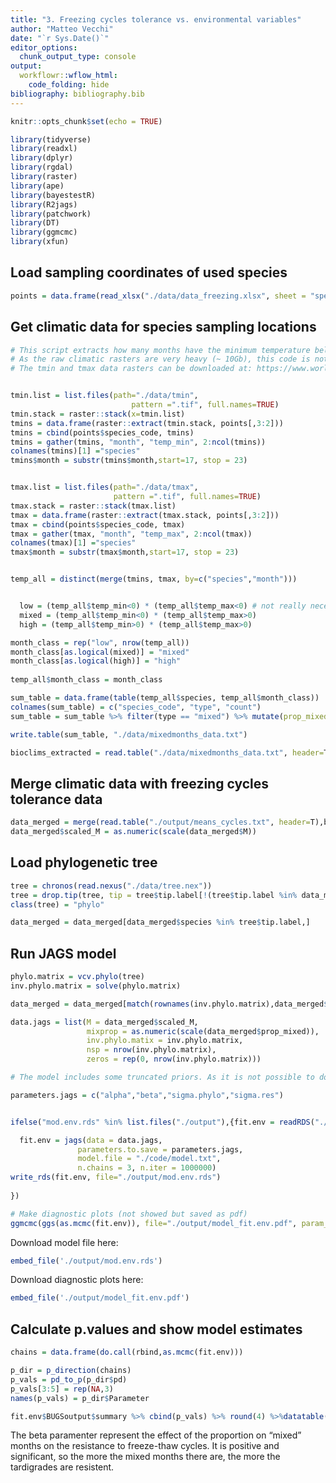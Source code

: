 ```yaml
---
title: "3. Freezing cycles tolerance vs. environmental variables"
author: "Matteo Vecchi"
date: "`r Sys.Date()`"
editor_options:
  chunk_output_type: console
output: 
  workflowr::wflow_html:
    code_folding: hide 
bibliography: bibliography.bib
---
```


```r
knitr::opts_chunk$set(echo = TRUE)
```

```r
library(tidyverse)
library(readxl)
library(dplyr)
library(rgdal)
library(raster)
library(ape)
library(bayestestR)
library(R2jags)
library(patchwork)
library(DT)
library(ggmcmc)
library(xfun)
```

## Load sampling coordinates of used species
```r
points = data.frame(read_xlsx("./data/data_freezing.xlsx", sheet = "species_data"))[,1:3]
```



## Get climatic data for species sampling locations

```r
# This script extracts how many months have the minimum temperature below zero and the maximum temperature above zero (from Bioclim rasters) and save it in a table. 
# As the raw climatic rasters are very heavy (~ 10Gb), this code is not run, but only shown here.
# The tmin and tmax data rasters can be downloaded at: https://www.worldclim.org/data/monthlywth.html


tmin.list = list.files(path="./data/tmin", 
                           pattern =".tif", full.names=TRUE)
tmin.stack = raster::stack(x=tmin.list)
tmins = data.frame(raster::extract(tmin.stack, points[,3:2]))
tmins = cbind(points$species_code, tmins)
tmins = gather(tmins, "month", "temp_min", 2:ncol(tmins))
colnames(tmins)[1] ="species"
tmins$month = substr(tmins$month,start=17, stop = 23)


tmax.list = list.files(path="./data/tmax", 
                       pattern =".tif", full.names=TRUE)
tmax.stack = raster::stack(tmax.list)
tmax = data.frame(raster::extract(tmax.stack, points[,3:2]))
tmax = cbind(points$species_code, tmax)
tmax = gather(tmax, "month", "temp_max", 2:ncol(tmax))
colnames(tmax)[1] ="species"
tmax$month = substr(tmax$month,start=17, stop = 23)


temp_all = distinct(merge(tmins, tmax, by=c("species","month"))) 


  low = (temp_all$temp_min<0) * (temp_all$temp_max<0) # not really necessary
  mixed = (temp_all$temp_min<0) * (temp_all$temp_max>0)
  high = (temp_all$temp_min>0) * (temp_all$temp_max>0)

month_class = rep("low", nrow(temp_all))
month_class[as.logical(mixed)] = "mixed"
month_class[as.logical(high)] = "high"
  
temp_all$month_class = month_class

sum_table = data.frame(table(temp_all$species, temp_all$month_class))
colnames(sum_table) = c("species_code", "type", "count")
sum_table = sum_table %>% filter(type == "mixed") %>% mutate(prop_mixed = count/108)

write.table(sum_table, "./data/mixedmonths_data.txt")

```


```r
bioclims_extracted = read.table("./data/mixedmonths_data.txt", header=T)

```

## Merge climatic data with freezing cycles tolerance data
```r
data_merged = merge(read.table("./output/means_cycles.txt", header=T),bioclims_extracted)
data_merged$scaled_M = as.numeric(scale(data_merged$M))
```

## Load phylogenetic tree
```r
tree = chronos(read.nexus("./data/tree.nex"))
tree = drop.tip(tree, tip = tree$tip.label[!(tree$tip.label %in% data_merged$species)])
class(tree) = "phylo"

data_merged = data_merged[data_merged$species %in% tree$tip.label,]
```

## Run JAGS model
```r

phylo.matrix = vcv.phylo(tree)
inv.phylo.matrix = solve(phylo.matrix)

data_merged = data_merged[match(rownames(inv.phylo.matrix),data_merged$species),]

data.jags = list(M = data_merged$scaled_M,
                 mixprop = as.numeric(scale(data_merged$prop_mixed)),
                 inv.phylo.matix = inv.phylo.matrix,
                 nsp = nrow(inv.phylo.matrix),
                 zeros = rep(0, nrow(inv.phylo.matrix)))

# The model includes some truncated priors. As it is not possible to do it by specifying the modell as function in R, the moded is loaded as txt file.

parameters.jags = c("alpha","beta","sigma.phylo","sigma.res")


ifelse("mod.env.rds" %in% list.files("./output"),{fit.env = readRDS("./output/mod.env.rds")},{

  fit.env = jags(data = data.jags,
               parameters.to.save = parameters.jags,
               model.file = "./code/model.txt",
               n.chains = 3, n.iter = 1000000)
write_rds(fit.env, file="./output/mod.env.rds")
  
})

# Make diagnostic plots (not showed but saved as pdf)
ggmcmc(ggs(as.mcmc(fit.env)), file="./output/model_fit.env.pdf", param_page=2)
```

Download model file here:
```r
embed_file('./output/mod.env.rds')
```
  
Download diagnostic plots here:
```r
embed_file('./output/model_fit.env.pdf')
```


## Calculate p.values and show model estimates
```r
chains = data.frame(do.call(rbind,as.mcmc(fit.env)))

p_dir = p_direction(chains)
p_vals = pd_to_p(p_dir$pd)
p_vals[3:5] = rep(NA,3)
names(p_vals) = p_dir$Parameter

fit.env$BUGSoutput$summary %>% cbind(p_vals) %>% round(4) %>%datatable(class = 'cell-border stripe')

```

The beta paramenter represent the effect of the proportion on "mixed" months on the resistance to freeze-thaw cycles. It is positive and significant, so the more the mixed months there are, the more the tardigrades are resistent.  


